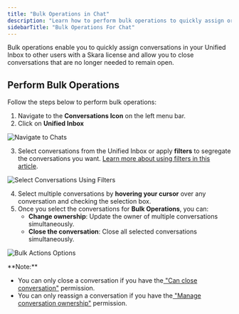 ```yaml
---
title: "Bulk Operations in Chat"
description: "Learn how to perform bulk operations to quickly assign or close multiple conversations in Unified Inbox."
sidebarTitle: "Bulk Operations For Chat"
---
```


Bulk operations enable you to quickly assign conversations in your Unified Inbox to other users with a Skara license and allow you to close conversations that are no longer needed to remain open.

## Perform Bulk Operations

Follow the steps below to perform bulk operations:

1. Navigate to the **Conversations Icon** on the left menu bar.
2. Click on **Unified Inbox**

![Navigate to Chats](/Screenshot2025-10-07at12.25.35AM.png)

3. Select conversations from the Unified Inbox or apply **filters** to segregate the conversations you want. [Learn more about using filters in this article](/knowledge/articles/360059577212/en-us?brand_id=1467849).

![Select Conversations Using Filters](/Screenshot2025-10-07at12.26.12AM.png)

4. Select multiple conversations by **hovering your cursor** over any conversation and checking the selection box.
5. Once you select the conversations for **Bulk Operations**, you can:
   - **Change ownership**: Update the owner of multiple conversations simultaneously.
   - **Close the conversation**: Close all selected conversations simultaneously.

![Bulk Actions Options](/Screenshot2025-10-07at1.05.00AM.png)

<Tip>
  **Note:**

  - You can only close a conversation if you have the[ "Can close conversation"](/hc/en-us/articles/360058438992) permission.
  - You can only reassign a conversation if you have the[ "Manage conversation ownership"](/hc/en-us/articles/360058438992) permission.
</Tip>